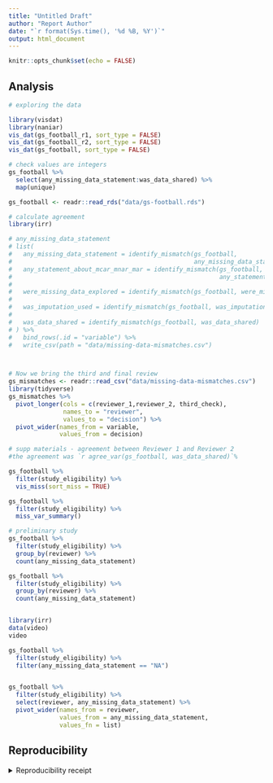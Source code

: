 ```yaml
---
title: "Untitled Draft"
author: "Report Author"
date: "`r format(Sys.time(), '%d %B, %Y')`"
output: html_document
---
```


```r
knitr::opts_chunk$set(echo = FALSE)
```

## Analysis

```r

# exploring the data

library(visdat)
library(naniar)
vis_dat(gs_football_r1, sort_type = FALSE)
vis_dat(gs_football_r2, sort_type = FALSE)
vis_dat(gs_football, sort_type = FALSE)

# check values are integers
gs_football %>% 
  select(any_missing_data_statement:was_data_shared) %>% 
  map(unique)
```

```r
gs_football <- readr::read_rds("data/gs-football.rds")

# calculate agreement
library(irr)

# any_missing_data_statement
# list(
#   any_missing_data_statement = identify_mismatch(gs_football,
#                                                  any_missing_data_statement),
#   any_statement_about_mcar_mnar_mar = identify_mismatch(gs_football,
#                                                         any_statement_about_mcar_mnar_mar),
#   
#   were_missing_data_explored = identify_mismatch(gs_football, were_missing_data_explored),
#   
#   was_imputation_used = identify_mismatch(gs_football, was_imputation_used),
#   
#   was_data_shared = identify_mismatch(gs_football, was_data_shared)
# ) %>%
#   bind_rows(.id = "variable") %>%
#   write_csv(path = "data/missing-data-mismatches.csv")



# Now we bring the third and final review 
gs_mismatches <- readr::read_csv("data/missing-data-mismatches.csv")
library(tidyverse)
gs_mismatches %>% 
  pivot_longer(cols = c(reviewer_1,reviewer_2, third_check),
               names_to = "reviewer",
               values_to = "decision") %>% 
  pivot_wider(names_from = variable,
              values_from = decision)

# supp materials - agreement between Reviewer 1 and Reviewer 2
#the agreement was `r agree_var(gs_football, was_data_shared)`%

gs_football %>% 
  filter(study_eligibility) %>% 
  vis_miss(sort_miss = TRUE)

gs_football %>% 
  filter(study_eligibility) %>% 
  miss_var_summary()

# preliminary study
gs_football %>% 
  filter(study_eligibility) %>% 
  group_by(reviewer) %>% 
  count(any_missing_data_statement) 

gs_football %>% 
  filter(study_eligibility) %>% 
  group_by(reviewer) %>% 
  count(any_missing_data_statement)


library(irr)
data(video)
video

gs_football %>% 
  filter(study_eligibility) %>% 
  filter(any_missing_data_statement == "NA")


gs_football %>% 
  filter(study_eligibility) %>% 
  select(reviewer, any_missing_data_statement) %>% 
  pivot_wider(names_from = reviewer,
              values_from = any_missing_data_statement,
              values_fn = list) 


```


## Reproducibility

<details><summary>Reproducibility receipt</summary>

```r
## datetime
Sys.time()

## repository
if(requireNamespace('git2r', quietly = TRUE)) {
  git2r::repository()
} else {
  c(
    system2("git", args = c("log", "--name-status", "-1"), stdout = TRUE),
    system2("git", args = c("remote", "-v"), stdout = TRUE)
  )
}

## session info
sessionInfo()
```

</details>

